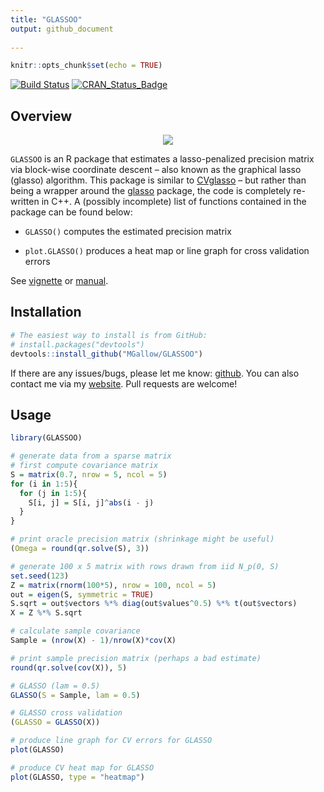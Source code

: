```yaml
---
title: "GLASSOO"
output: github_document
  
---
```


```r
knitr::opts_chunk$set(echo = TRUE)
```

[![Build Status](https://travis-ci.org/MGallow/GLASSOO.svg?branch=master)](https://travis-ci.org/MGallow/GLASSOO)
[![CRAN_Status_Badge](http://www.r-pkg.org/badges/version/GLASSOO)](https://cran.r-project.org/package=GLASSOO)

## Overview

<p align="center">
  <img src = "https://github.com/MGallow/GLASSOO/raw/master/vignettes/images/gif.gif"/>
</p>

`GLASSOO` is an R package that estimates a lasso-penalized precision matrix via block-wise coordinate descent -- also known as the graphical lasso (glasso) algorithm. This package is similar to [CVglasso](https://mgallow.github.io/CVglasso/) -- but rather than being a wrapper around the [glasso](https://cran.r-project.org/web/packages/glasso/index.html) package, the code is completely re-written in C++. A (possibly incomplete) list of functions contained in the package can be found below:

* `GLASSO()` computes the estimated precision matrix

* `plot.GLASSO()` produces a heat map or line graph for cross validation errors

See [vignette](https://mgallow.github.io/GLASSOO/) or [manual](https://github.com/MGallow/GLASSOO/blob/master/GLASSOO.pdf).

## Installation

```r
# The easiest way to install is from GitHub:
# install.packages("devtools")
devtools::install_github("MGallow/GLASSOO")
```

If there are any issues/bugs, please let me know: [github](https://github.com/MGallow/GLASSOO/issues). You can also contact me via my [website](https://mgallow.github.io/). Pull requests are welcome!

## Usage

```r
library(GLASSOO)

# generate data from a sparse matrix
# first compute covariance matrix
S = matrix(0.7, nrow = 5, ncol = 5)
for (i in 1:5){
  for (j in 1:5){
    S[i, j] = S[i, j]^abs(i - j)
  }
}

# print oracle precision matrix (shrinkage might be useful)
(Omega = round(qr.solve(S), 3))

# generate 100 x 5 matrix with rows drawn from iid N_p(0, S)
set.seed(123)
Z = matrix(rnorm(100*5), nrow = 100, ncol = 5)
out = eigen(S, symmetric = TRUE)
S.sqrt = out$vectors %*% diag(out$values^0.5) %*% t(out$vectors)
X = Z %*% S.sqrt

# calculate sample covariance
Sample = (nrow(X) - 1)/nrow(X)*cov(X)

# print sample precision matrix (perhaps a bad estimate)
round(qr.solve(cov(X)), 5)

# GLASSO (lam = 0.5)
GLASSO(S = Sample, lam = 0.5)

# GLASSO cross validation
(GLASSO = GLASSO(X))

# produce line graph for CV errors for GLASSO
plot(GLASSO)

# produce CV heat map for GLASSO
plot(GLASSO, type = "heatmap")

```
